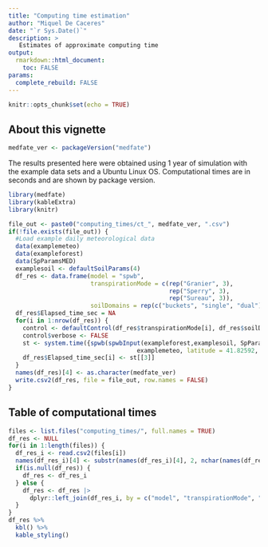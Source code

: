 ```yaml
---
title: "Computing time estimation"
author: "Miquel De Caceres"
date: "`r Sys.Date()`"
description: >
   Estimates of approximate computing time
output: 
  rmarkdown::html_document:
    toc: FALSE
params:
  complete_rebuild: FALSE
---
```


```r
knitr::opts_chunk$set(echo = TRUE)
```

## About this vignette
```r
medfate_ver <- packageVersion("medfate")
```

The results presented here were obtained using 1 year of simulation with the example data sets and a Ubuntu Linux OS. Computational times are in seconds and are shown by package version.

```r
library(medfate)
library(kableExtra)
library(knitr)
```

```r
file_out <- paste0("computing_times/ct_", medfate_ver, ".csv")
if(!file.exists(file_out)) {
  #Load example daily meteorological data
  data(examplemeteo)
  data(exampleforest)
  data(SpParamsMED)
  examplesoil <- defaultSoilParams(4)
  df_res <- data.frame(model = "spwb",
                       transpirationMode = c(rep("Granier", 3),
                                             rep("Sperry", 3),
                                             rep("Sureau", 3)),
                       soilDomains = rep(c("buckets", "single", "dual"),3))
  df_res$Elapsed_time_sec = NA
  for(i in 1:nrow(df_res)) {
    control <- defaultControl(df_res$transpirationMode[i], df_res$soilDomains[i])
    control$verbose <- FALSE
    st <- system.time({spwb(spwbInput(exampleforest,examplesoil, SpParamsMED, control), 
                                    examplemeteo, latitude = 41.82592, elevation = 100)})
    df_res$Elapsed_time_sec[i] <- st[[3]]
  }
  names(df_res)[4] <- as.character(medfate_ver)
  write.csv2(df_res, file = file_out, row.names = FALSE)
}
```

## Table of computational times

```r
files <- list.files("computing_times/", full.names = TRUE)
df_res <- NULL
for(i in 1:length(files)) {
  df_res_i <- read.csv2(files[i])
  names(df_res_i)[4] <- substr(names(df_res_i)[4], 2, nchar(names(df_res_i)[4]))
  if(is.null(df_res)) {
    df_res <- df_res_i
  } else {
    df_res <- df_res |>
      dplyr::left_join(df_res_i, by = c("model", "transpirationMode", "soilDomains"))
  }
}
df_res %>%
  kbl() %>%
  kable_styling()
```

